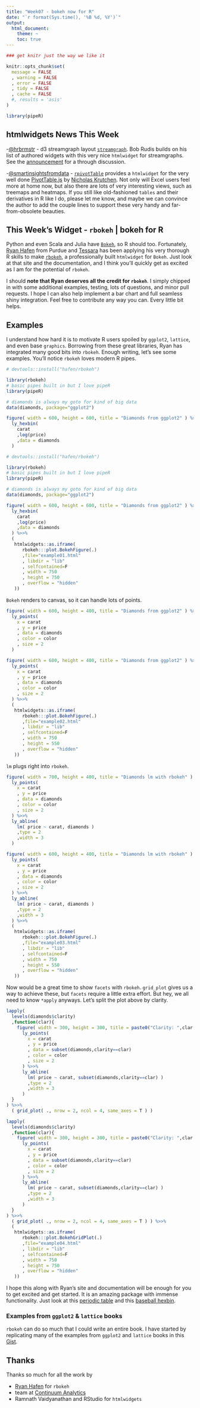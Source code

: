```yaml
---
title: "Week07 - bokeh now for R"
date: "`r format(Sys.time(), '%B %d, %Y')`"
output:
  html_document:
    theme: ~
    toc: true
---
```


```r
### get knitr just the way we like it

knitr::opts_chunk$set(
  message = FALSE
  , warning = FALSE
  , error = FALSE
  , tidy = FALSE
  , cache = FALSE
  #, results = 'asis'
)

library(pipeR)
```

## htmlwidgets News This Week
-[\@hrbrmstr](https://github.com/hrbrmstr) - d3 streamgraph layout [`streamgraph`](https://github.com/hrbrmstr/streamgraph).  Bob Rudis builds on his list of authored widgets with this very nice `htmlwidget` for streamgraphs.  See the [announcement](http://hrbrmstr.github.io/streamgraph/) for a through discussion.

-[\@smartinsightsfromdata](https://github.com/smartinsightsfromdata) - [`rpivotTable`](https://github.com/smartinsightsfromdata/rpivotTable) provides a `htmlwidget` for the very well done [PivotTable.js](http://nicolas.kruchten.com/pivottable/examples/) by [Nicholas Krutchen](http://nicolas.kruchten.com/).  Not only will Excel users feel more at home now, but also there are lots of very interesting views, such as treemaps and heatmaps.  If you still like old-fashioned `tables` and their derivatives in R like I do, please let me know, and maybe we can convince the author to add the couple lines to support these very handy and far-from-obsolete beauties.


## This Week's Widget - `rbokeh` | bokeh for R

Python and even Scala and Julia have [`Bokeh`](http://bokeh.pydata.org/en/latest/), so R should too.  Fortunately, [Ryan Hafen](https://twitter.com/hafenstats) from Purdue and [Tessara](http://tessera.io/) has been applying his very thorough R skills to make [`rbokeh`](http://hafen.github.io/rbokeh), a professionally built `htmlwidget` for `Bokeh`.  Just look at that site and the documentation, and I think you'll quickly get as excited as I am for the potential of `rbokeh`.

I should **note that Ryan deserves all the credit for `rbokeh`**.  I simply chipped in with some additional examples, testing, lots of questions, and minor pull requests.  I hope I can also help implement a bar chart and full seamless shiny integration.  Feel free to contribute any way you can.  Every little bit helps.

## Examples

I understand how hard it is to motivate R users spoiled by `ggplot2`, `lattice`, and even base `graphics`.  Borrowing from these great libraries, Ryan has integrated many good bits into `rbokeh`.  Enough writing, let's see some examples.  You'll notice `rbokeh` loves modern R pipes.

```r
# devtools::install("hafen/rbokeh")

library(rbokeh)
# basic pipes built in but I love pipeR
library(pipeR)

# diamonds is always my goto for kind of big data
data(diamonds, package="ggplot2")

figure( width = 600, height = 600, title = "Diamonds from ggplot2" ) %>>%
  ly_hexbin(
    carat
    ,log(price)
    ,data = diamonds
  )
```


```r
# devtools::install("hafen/rbokeh")

library(rbokeh)
# basic pipes built in but I love pipeR
library(pipeR)

# diamonds is always my goto for kind of big data
data(diamonds, package="ggplot2")

figure( width = 600, height = 600, title = "Diamonds from ggplot2" ) %>>%
  ly_hexbin(
    carat
    ,log(price)
    ,data = diamonds
  ) %>>%
  (
   htmlwidgets::as.iframe(
      rbokeh:::plot.BokehFigure(.)
      ,file="example01.html"
      , libdir = "lib"
      , selfcontained=F
      , width = 750
      , height = 750
      , overflow = "hidden"
   ))
```

`Bokeh` renders to canvas, so it can handle lots of points.

```r
figure( width = 600, height = 400, title = "Diamonds from ggplot2" ) %>>%
  ly_points(
    x = carat
    , y = price
    , data = diamonds
    , color = color
    , size = 2
  )
```

```r
figure( width = 600, height = 400, title = "Diamonds from ggplot2" ) %>>%
  ly_points(
    x = carat
    , y = price
    , data = diamonds
    , color = color
    , size = 2
  ) %>>%
  (
   htmlwidgets::as.iframe(
      rbokeh:::plot.BokehFigure(.)
      ,file="example02.html"
      , libdir = "lib"
      , selfcontained=F
      , width = 750
      , height = 550
      , overflow = "hidden"
   ))
```

`lm` plugs right into `rbokeh`.

```r
figure( width = 700, height = 400, title = "Diamonds lm with rbokeh" ) %>>%
  ly_points(
    x = carat
    , y = price
    , data = diamonds
    , color = color
    , size = 2
  ) %>>%
  ly_abline(
    lm( price ~ carat, diamonds )
    ,type = 2
    ,width = 3
  )
```
```r
figure( width = 600, height = 400, title = "Diamonds lm with rbokeh" ) %>>%
  ly_points(
    x = carat
    , y = price
    , data = diamonds
    , color = color
    , size = 2
  ) %>>%
  ly_abline(
    lm( price ~ carat, diamonds )
    ,type = 2
    ,width = 3
  ) %>>%
  (
   htmlwidgets::as.iframe(
      rbokeh:::plot.BokehFigure(.)
      ,file="example03.html"
      , libdir = "lib"
      , selfcontained=F
      , width = 750
      , height = 550
      , overflow = "hidden"
   ))
```

Now would be a great time to show `facets` with `rbokeh`.  `grid_plot` gives us a way to achieve these, but `facets` require a little extra effort.  But hey, we all need to know `*apply` anyways.  Let's split the plot above by clarity.

```r
lapply(
  levels(diamonds$clarity)
  ,function(clar){
    figure( width = 300, height = 300, title = paste0("Clarity: ",clar )) %>>%
      ly_points(
        x = carat
        , y = price
        , data = subset(diamonds,clarity==clar)
        , color = color
        , size = 2
      ) %>>%
      ly_abline(
        lm( price ~ carat, subset(diamonds,clarity==clar) )
        ,type = 2
        ,width = 3
      )    
  }
) %>>%
  ( grid_plot( ., nrow = 2, ncol = 4, same_axes = T ) )
```
```r
lapply(
  levels(diamonds$clarity)
  ,function(clar){
    figure( width = 300, height = 300, title = paste0("Clarity: ",clar )) %>>%
      ly_points(
        x = carat
        , y = price
        , data = subset(diamonds,clarity==clar)
        , color = color
        , size = 2
      ) %>>%
      ly_abline(
        lm( price ~ carat, subset(diamonds,clarity==clar) )
        ,type = 2
        ,width = 3
      )    
  }
) %>>%
  ( grid_plot( ., nrow = 2, ncol = 4, same_axes = T ) ) %>>%
  (
   htmlwidgets::as.iframe(
      rbokeh:::plot.BokehGridPlot(.)
      ,file="example04.html"
      , libdir = "lib"
      , selfcontained=F
      , width = 750
      , height = 750
      , overflow = "hidden"
   ))
```

I hope this along with Ryan's site and documentation will be enough for you to get excited and get started.  It is an amazing package with immense functionality.  Just look at this [periodic table](http://hafen.github.io/rbokeh/#htmlwidget-6405) and this [baseball hexbin](http://hafen.github.io/rbokeh/#htmlwidget-427).

### Examples from `ggplot2` & `lattice` books
`rbokeh` can do so much that I could write an entire book.  I have started by replicating many of the examples from `ggplot2` and `lattice` books in this [Gist](https://gist.github.com/timelyportfolio/8300c43ac43d772600df).


## Thanks

Thanks so much for all the work by

- [Ryan Hafen](https://github.com/hafen) for `rbokeh`
- team at [Continuum Analytics](http://continuum.io/)
- Ramnath Vaidyanathan and RStudio for `htmlwidgets`
